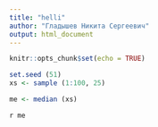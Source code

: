 ```yaml
---
title: "helli"
author: "Гладышев Никита Сергеевич"
output: html_document
---
```


```r
knitr::opts_chunk$set(echo = TRUE)
```


```r
set.seed (51)
xs <- sample (1:100, 25)
```


```r
me <- median (xs)
```

`r me`